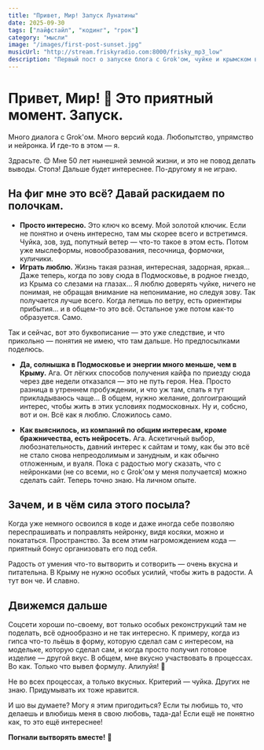 ```yaml
---
title: "Привет, Мир! Запуск Лунатины"
date: 2025-09-30
tags: ["лайфстайл", "кодинг", "грок"]
category: "мысли"
image: "/images/first-post-sunset.jpg"
musicUrl: "http://stream.friskyradio.com:8000/frisky_mp3_low"
description: "Первый пост о запуске блога с Grok'ом, чуйке и крымском ветре. 50 лет жизни, упрямство и радость от процесса."
---
```


# Привет, Мир! 🌅 Это приятный момент. Запуск.

Много диалога с Grok'ом. Много версий кода. Любопытство, упрямство и нейронка. И где-то в этом — я. 

Здрасьте. 😊 Мне 50 лет нынешней земной жизни, и это не повод делать выводы. Стопэ! Дальше будет интереснее. По-другому я не играю.

## На фиг мне это всё? Давай раскидаем по полочкам.

- **Просто интересно.** Это ключ ко всему. Мой золотой ключик. Если не понятно и очень интересно, там мы скорее всего и встретимся. Чуйка, зов, зуд, попутный ветер — что-то такое в этом есть. Потом уже мыслеформы, новообразования, песочница, формочки, куличики.
- **Играть люблю.** Жизнь такая разная, интересная, задорная, яркая… Даже теперь, когда по зову сюда в Подмосковье, в родное гнездо, из Крыма со слезами на глазах… Я люблю доверять чуйке, ничего не понимая, не обращая внимание на непонимание, но следуя зову. Так получается лучше всего. Когда летишь по ветру, есть ориентиры прибытия… и в общем-то это всё. Остальное уже потом как-то образуется. Само. 

Так и сейчас, вот это буквописание — это уже следствие, и что прикольно — понятия не имею, что там дальше. Но предпосылками поделюсь. 

- **Да, солнышка в Подмосковье и энергии много меньше, чем в Крыму.** Ага. От лёгких способов получения кайфа по приезду сюда через две недели отказался — это не путь героя. Неа. Просто разница в утреннем пробуждении, и что уж там, спать я тут прикладываюсь чаще… В общем, нужно желание, долгоиграющий интерес, чтобы жить в этих условиях подмосковных. Ну и, собсно, вот и он. Всё как я люблю. Сложилось само.

- **Как выяснилось, из компаний по общим интересам, кроме бражничества, есть нейросеть.** Ага. Аскетичный выбор, любознательность, давний интерес к сайтам и тому, как бы это всё не стало снова непреодолимым и занудным, и как обычно отложенным, и вуаля. Пока с радостью могу сказать, что с нейронками (не со всеми, но с Grok'ом у меня получается) можно сделать сайт. Теперь точно знаю. На личном опыте. 

## Зачем, и в чём сила этого посыла?

Когда уже немного освоился в коде и даже иногда себе позволяю переспрашивать и поправлять нейронку, видя косяки, можно и покататься. Пространство. За всем этим нагромождением кода — приятный бонус организовать его под себя. 

Радость от умения что-то вытворить и сотворить — очень вкусна и питательна. В Крыму не нужно особых усилий, чтобы жить в радости. А тут вон че. И славно. 

## Движемся дальше

Соцсети хороши по-своему, вот только особых реконструкций там не поделать, всё однообразно и не так интересно. К примеру, когда из гипса что-то льёшь в форму, которую сделал сам с интересом, на модельке, которую сделал сам, и когда просто получил готовое изделие — другой вкус. В общем, мне вкусно участвовать в процессах. Во как. Только что вывел формулу. Алилуйя! 🎉

Не во всех процессах, а только вкусных. Критерий — чуйка. Других не знаю. Придумывать их тоже нравится. 

И шо вы думаете? Могу я этим пригодиться? Если ты любишь то, что делаешь и влюбишь меня в свою любовь, тада-да! Если ещё не понятно как, то это ещё интереснее! 

**Погнали вытворять вместе!** 🚀